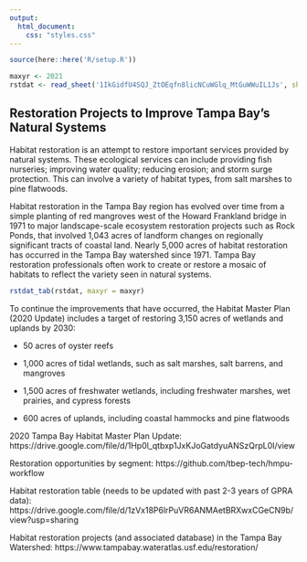 ```yaml
---
output:
  html_document:
    css: "styles.css"
---
```


<!-- # Thriving Habitats and Abundant Wildlife -->

```r
source(here::here('R/setup.R'))

maxyr <- 2021
rstdat <- read_sheet('1IkGidfU4SQJ_ZtOEqfn8licNCuWGlq_MtGuWWuIL1Js', sheet = 'FullDatabase')
```

## Restoration Projects to Improve Tampa Bay’s Natural Systems

Habitat restoration is an attempt to restore important services provided by natural systems. These ecological services can include providing fish nurseries; improving water quality; reducing erosion; and storm surge protection. This can involve a variety of habitat types, from salt marshes to pine flatwoods. 

Habitat restoration in the Tampa Bay region has evolved over time from a simple planting of red mangroves west of the Howard Frankland bridge in 1971 to major landscape-scale ecosystem restoration projects such as Rock Ponds, that involved 1,043 acres of landform changes on regionally significant tracts of coastal land. Nearly 5,000 acres of habitat restoration has occurred in the Tampa Bay watershed since 1971. Tampa Bay restoration professionals often work to create or restore a mosaic of habitats to reflect the variety seen in natural systems.

```r
rstdat_tab(rstdat, maxyr = maxyr)
```

To continue the improvements that have occurred, the Habitat Master Plan (2020 Update) includes a target of restoring 3,150 acres of wetlands and uplands by 2030:

* 50 acres of oyster reefs

* 1,000 acres of tidal wetlands, such as salt marshes, salt barrens, and mangroves

* 1,500 acres of freshwater wetlands, including freshwater marshes, wet prairies, and cypress forests

* 600 acres of uplands, including coastal hammocks and pine flatwoods

2020 Tampa Bay Habitat Master Plan Update: https://drive.google.com/file/d/1Hp0l_qtbxp1JxKJoGatdyuANSzQrpL0I/view

Restoration opportunities by segment: https://github.com/tbep-tech/hmpu-workflow

Habitat restoration table (needs to be updated with past 2-3 years of GPRA data): https://drive.google.com/file/d/1zVx18P6lrPuVR6ANMAetBRXwxCGeCN9b/view?usp=sharing 

Habitat restoration projects (and associated database) in the Tampa Bay Watershed: https://www.tampabay.wateratlas.usf.edu/restoration/